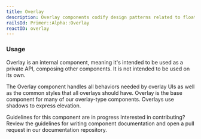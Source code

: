 ```yaml
---
title: Overlay
description: Overlay components codify design patterns related to floating surfaces such as dialogs and menus.
railsId: Primer::Alpha::Overlay
reactID: overlay
---
```



### Usage

Overlay is an internal component, meaning it's intended to be used as a private API, composing other components. It is not intended to be used on its own. 

The Overlay component handles all behaviors needed by overlay UIs as well as the common styles that all overlays should have. Overlay is the base component for many of our overlay-type components. Overlays use shadows to express elevation.

<Note variant="warning">
  <Text sx={{display: 'block', fontWeight: 'bold', mb: 2}}>Guidelines for this component are in progress</Text>
  <Text>Interested in contributing? Review the guidelines for <Link as={GatsbyLink} to="/guides/contribute/documentation#documenting-components">writing component documentation</Link> and open a pull request in our <Link as={GatsbyLink} to="https://github.com/primer/design">documentation repository.</Link></Text>
</Note>
